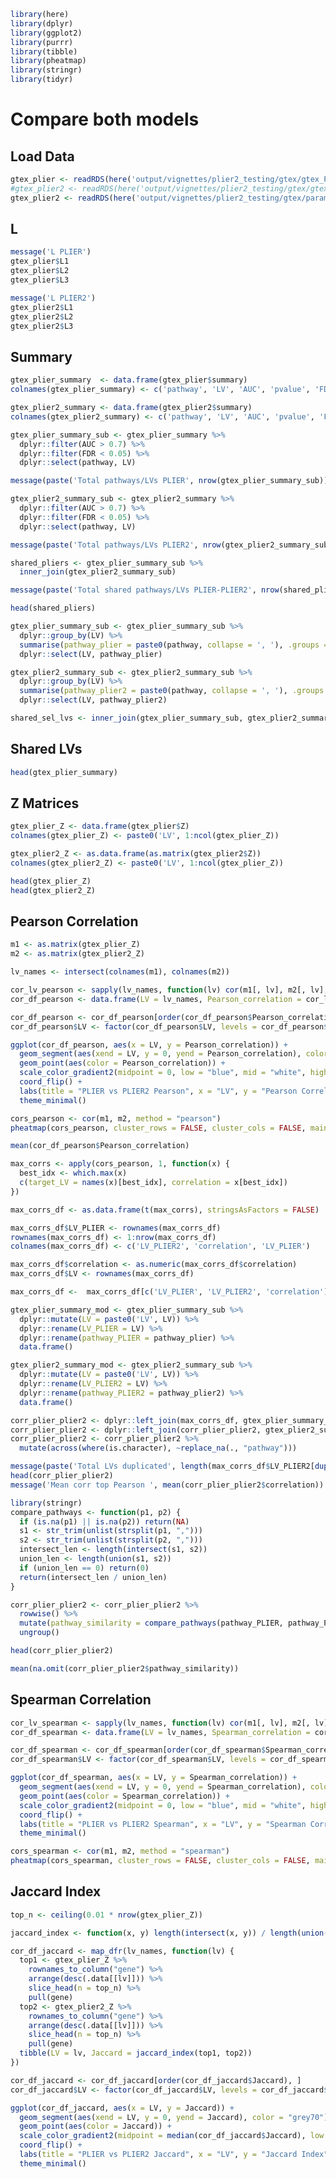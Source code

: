 ```r
library(here)
library(dplyr)
library(ggplot2)
library(purrr)
library(tibble)
library(pheatmap)
library(stringr)
library(tidyr)
```

# Compare both models

## Load Data

```r
gtex_plier <- readRDS(here('output/vignettes/plier2_testing/gtex/gtex_PLIER.rds'))
#gtex_plier2 <- readRDS(here('output/vignettes/plier2_testing/gtex/gtex_PLIER2.rds'))
gtex_plier2 <- readRDS(here('output/vignettes/plier2_testing/gtex/params/gtex_PLIER2_mult3_maxU10.rds'))
```

## L

```r
message('L PLIER')
gtex_plier$L1
gtex_plier$L2
gtex_plier$L3

message('L PLIER2')
gtex_plier2$L1
gtex_plier2$L2
gtex_plier2$L3
```

## Summary

```r
gtex_plier_summary  <- data.frame(gtex_plier$summary)
colnames(gtex_plier_summary) <- c('pathway', 'LV', 'AUC', 'pvalue', 'FDR')

gtex_plier2_summary <- data.frame(gtex_plier2$summary)
colnames(gtex_plier2_summary) <- c('pathway', 'LV', 'AUC', 'pvalue', 'FDR')

gtex_plier_summary_sub <- gtex_plier_summary %>% 
  dplyr::filter(AUC > 0.7) %>% 
  dplyr::filter(FDR < 0.05) %>% 
  dplyr::select(pathway, LV)

message(paste('Total pathways/LVs PLIER', nrow(gtex_plier_summary_sub)))

gtex_plier2_summary_sub <- gtex_plier2_summary %>% 
  dplyr::filter(AUC > 0.7) %>% 
  dplyr::filter(FDR < 0.05) %>% 
  dplyr::select(pathway, LV)

message(paste('Total pathways/LVs PLIER2', nrow(gtex_plier2_summary_sub)))

shared_pliers <- gtex_plier_summary_sub %>% 
  inner_join(gtex_plier2_summary_sub)

message(paste('Total shared pathways/LVs PLIER-PLIER2', nrow(shared_pliers)))

head(shared_pliers)
```

```r
gtex_plier_summary_sub <- gtex_plier_summary_sub %>% 
  dplyr::group_by(LV) %>% 
  summarise(pathway_plier = paste0(pathway, collapse = ', '), .groups = 'drop') %>% 
  dplyr::select(LV, pathway_plier)

gtex_plier2_summary_sub <- gtex_plier2_summary_sub %>% 
  dplyr::group_by(LV) %>% 
  summarise(pathway_plier2 = paste0(pathway, collapse = ', '), .groups = 'drop') %>% 
  dplyr::select(LV, pathway_plier2)

shared_sel_lvs <- inner_join(gtex_plier_summary_sub, gtex_plier2_summary_sub)
```

## Shared LVs

```r
head(gtex_plier_summary)
```

## Z Matrices

```r
gtex_plier_Z <- data.frame(gtex_plier$Z)
colnames(gtex_plier_Z) <- paste0('LV', 1:ncol(gtex_plier_Z))

gtex_plier2_Z <- as.data.frame(as.matrix(gtex_plier2$Z))
colnames(gtex_plier2_Z) <- paste0('LV', 1:ncol(gtex_plier_Z))

head(gtex_plier_Z)
head(gtex_plier2_Z)
```

## Pearson Correlation

```r
m1 <- as.matrix(gtex_plier_Z)
m2 <- as.matrix(gtex_plier2_Z)

lv_names <- intersect(colnames(m1), colnames(m2))

cor_lv_pearson <- sapply(lv_names, function(lv) cor(m1[, lv], m2[, lv], method = "pearson"))
cor_df_pearson <- data.frame(LV = lv_names, Pearson_correlation = cor_lv_pearson)

cor_df_pearson <- cor_df_pearson[order(cor_df_pearson$Pearson_correlation), ]
cor_df_pearson$LV <- factor(cor_df_pearson$LV, levels = cor_df_pearson$LV)

ggplot(cor_df_pearson, aes(x = LV, y = Pearson_correlation)) +
  geom_segment(aes(xend = LV, y = 0, yend = Pearson_correlation), color = "grey70") +
  geom_point(aes(color = Pearson_correlation)) +
  scale_color_gradient2(midpoint = 0, low = "blue", mid = "white", high = "red") +
  coord_flip() +
  labs(title = "PLIER vs PLIER2 Pearson", x = "LV", y = "Pearson Correlation", color = "Correlation") +
  theme_minimal()
```

```r
cors_pearson <- cor(m1, m2, method = "pearson")
pheatmap(cors_pearson, cluster_rows = FALSE, cluster_cols = FALSE, main = "PLIER1 vs PLIER2 Pearson", fontsize_row = 4, fontsize_col = 4)
```

```r
mean(cor_df_pearson$Pearson_correlation)
```

```r
max_corrs <- apply(cors_pearson, 1, function(x) {
  best_idx <- which.max(x)
  c(target_LV = names(x)[best_idx], correlation = x[best_idx])
})

max_corrs_df <- as.data.frame(t(max_corrs), stringsAsFactors = FALSE)

max_corrs_df$LV_PLIER <- rownames(max_corrs_df)
rownames(max_corrs_df) <- 1:nrow(max_corrs_df)
colnames(max_corrs_df) <- c('LV_PLIER2', 'correlation', 'LV_PLIER')

max_corrs_df$correlation <- as.numeric(max_corrs_df$correlation)
max_corrs_df$LV <- rownames(max_corrs_df)

max_corrs_df <-  max_corrs_df[c('LV_PLIER', 'LV_PLIER2', 'correlation')]

gtex_plier_summary_mod <- gtex_plier_summary_sub %>% 
  dplyr::mutate(LV = paste0('LV', LV)) %>% 
  dplyr::rename(LV_PLIER = LV) %>% 
  dplyr::rename(pathway_PLIER = pathway_plier) %>% 
  data.frame()

gtex_plier2_summary_mod <- gtex_plier2_summary_sub %>% 
  dplyr::mutate(LV = paste0('LV', LV)) %>% 
  dplyr::rename(LV_PLIER2 = LV) %>% 
  dplyr::rename(pathway_PLIER2 = pathway_plier2) %>% 
  data.frame()

corr_plier_plier2 <- dplyr::left_join(max_corrs_df, gtex_plier_summary_mod)
corr_plier_plier2 <- dplyr::left_join(corr_plier_plier2, gtex_plier2_summary_mod)
corr_plier_plier2 <- corr_plier_plier2 %>%
  mutate(across(where(is.character), ~replace_na(., "pathway")))

message(paste('Total LVs duplicated', length(max_corrs_df$LV_PLIER2[duplicated(max_corrs_df$LV_PLIER2)])))
head(corr_plier_plier2)
message('Mean corr top Pearson ', mean(corr_plier_plier2$correlation))
```

```r
library(stringr)
compare_pathways <- function(p1, p2) {
  if (is.na(p1) || is.na(p2)) return(NA)
  s1 <- str_trim(unlist(strsplit(p1, ",")))
  s2 <- str_trim(unlist(strsplit(p2, ",")))
  intersect_len <- length(intersect(s1, s2))
  union_len <- length(union(s1, s2))
  if (union_len == 0) return(0)
  return(intersect_len / union_len)
}

corr_plier_plier2 <- corr_plier_plier2 %>%
  rowwise() %>%
  mutate(pathway_similarity = compare_pathways(pathway_PLIER, pathway_PLIER2)) %>%
  ungroup()

head(corr_plier_plier2)

mean(na.omit(corr_plier_plier2$pathway_similarity))
```

## Spearman Correlation

```r
cor_lv_spearman <- sapply(lv_names, function(lv) cor(m1[, lv], m2[, lv], method = "spearman"))
cor_df_spearman <- data.frame(LV = lv_names, Spearman_correlation = cor_lv_spearman)

cor_df_spearman <- cor_df_spearman[order(cor_df_spearman$Spearman_correlation), ]
cor_df_spearman$LV <- factor(cor_df_spearman$LV, levels = cor_df_spearman$LV)

ggplot(cor_df_spearman, aes(x = LV, y = Spearman_correlation)) +
  geom_segment(aes(xend = LV, y = 0, yend = Spearman_correlation), color = "grey70") +
  geom_point(aes(color = Spearman_correlation)) +
  scale_color_gradient2(midpoint = 0, low = "blue", mid = "white", high = "red") +
  coord_flip() +
  labs(title = "PLIER vs PLIER2 Spearman", x = "LV", y = "Spearman Correlation", color = "Correlation") +
  theme_minimal()

cors_spearman <- cor(m1, m2, method = "spearman")
pheatmap(cors_spearman, cluster_rows = FALSE, cluster_cols = FALSE, main = "PLIER1 vs PLIER2 Spearman", fontsize_row = 6, fontsize_col = 6)
```

## Jaccard Index

```r
top_n <- ceiling(0.01 * nrow(gtex_plier_Z))

jaccard_index <- function(x, y) length(intersect(x, y)) / length(union(x, y))

cor_df_jaccard <- map_dfr(lv_names, function(lv) {
  top1 <- gtex_plier_Z %>%
    rownames_to_column("gene") %>%
    arrange(desc(.data[[lv]])) %>%
    slice_head(n = top_n) %>%
    pull(gene)
  top2 <- gtex_plier2_Z %>%
    rownames_to_column("gene") %>%
    arrange(desc(.data[[lv]])) %>%
    slice_head(n = top_n) %>%
    pull(gene)
  tibble(LV = lv, Jaccard = jaccard_index(top1, top2))
})

cor_df_jaccard <- cor_df_jaccard[order(cor_df_jaccard$Jaccard), ]
cor_df_jaccard$LV <- factor(cor_df_jaccard$LV, levels = cor_df_jaccard$LV)

ggplot(cor_df_jaccard, aes(x = LV, y = Jaccard)) +
  geom_segment(aes(xend = LV, y = 0, yend = Jaccard), color = "grey70") +
  geom_point(aes(color = Jaccard)) +
  scale_color_gradient2(midpoint = median(cor_df_jaccard$Jaccard), low = "blue", mid = "white", high = "red") +
  coord_flip() +
  labs(title = "PLIER vs PLIER2 Jaccard", x = "LV", y = "Jaccard Index", color = "Jaccard") +
  theme_minimal()
```
